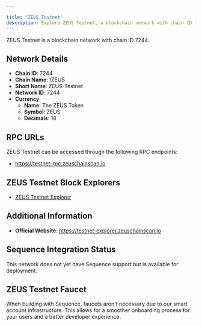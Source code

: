 ```yaml
---

title: "ZEUS Testnet"
description: Explore ZEUS Testnet, a blockchain network with chain ID 7244. Learn about its native currency, The ZEUS Token, and how to interact with the network.
---
```




ZEUS Testnet is a blockchain network with chain ID 7244.

## Network Details

- **Chain ID**: 7244
- **Chain Name**: tZEUS
- **Short Name**: ZEUS-Testnet
- **Network ID**: 7244
- **Currency**: 
  - **Name**: The ZEUS Token
  - **Symbol**: ZEUS
  - **Decimals**: 18

## RPC URLs

ZEUS Testnet can be accessed through the following RPC endpoints:

- https://testnet-rpc.zeuschainscan.io

## ZEUS Testnet Block Explorers

- [ZEUS Testnet Explorer](https://testnet-explorer.zeuschainscan.io)

## Additional Information

- **Official Website**: https://testnet-explorer.zeuschainscan.io

## Sequence Integration Status

This network does not yet have Sequence support but is available for deployment.

## ZEUS Testnet Faucet

When building with Sequence, faucets aren't necessary due to our smart account infrastructure. This allows for a smoother onboarding process for your users and a better developer experience.
